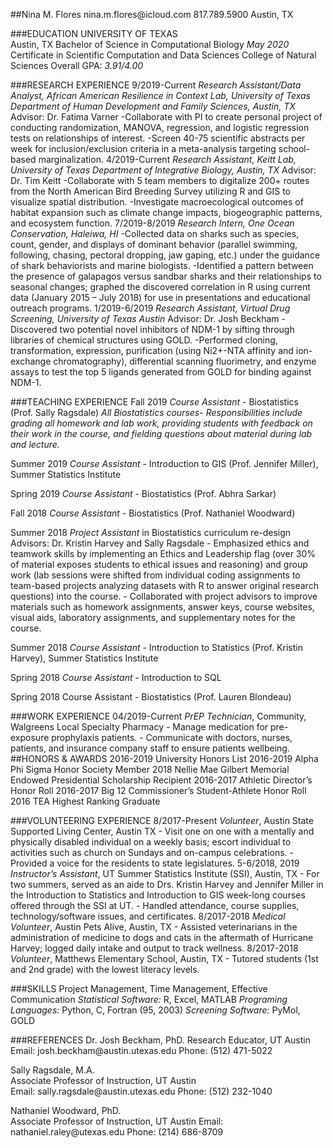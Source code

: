

##Nina M. Flores
nina.m.flores@icloud.com
817.789.5900
Austin, TX

###EDUCATION
UNIVERSITY OF TEXAS								
Austin, TX
Bachelor of Science in Computational Biology	*May 2020*
Certificate in Scientific Computation and Data Sciences
College of Natural Sciences
Overall GPA: *3.91/4.00*

###RESEARCH EXPERIENCE
9/2019-Current	*Research Assistant/Data Analyst, African American Resilience in Context Lab, University of Texas Department of Human Development and Family Sciences, Austin, TX*
	Advisor: Dr. Fatima Varner
-Collaborate with PI to create personal project of conducting randomization, MANOVA, regression, and logistic regression tests on relationships of interest.
-Screen 40-75 scientific abstracts per week for inclusion/exclusion criteria in a meta-analysis targeting school-based marginalization. 
4/2019-Current	*Research Assistant, Keitt Lab, University of Texas Department of Integrative Biology, Austin, TX*
	Advisor: Dr. Tim Keitt
-Collaborate with 5 team members to digitalize 200+ routes from the North American Bird Breeding Survey utilizing R and GIS to visualize spatial distribution. 
-Investigate macroecological outcomes of habitat expansion such as climate change impacts, biogeographic patterns, and ecosystem function.
7/2019-8/2019 	*Research Intern, One Ocean Conservation, Haleiwa, HI*
-Collected data on sharks such as species, count, gender, and displays of dominant behavior (parallel swimming, following, chasing, pectoral dropping, jaw gaping, etc.) under the guidance of shark behaviorists and marine biologists.
-Identified a pattern between the presence of galapagos versus sandbar sharks and their relationships to seasonal changes; graphed the discovered correlation in R using current data (January 2015 – July 2018) for use in presentations and educational outreach programs. 
1/2019-6/2019		*Research Assistant, Virtual Drug Screening, University of Texas Austin*
			Advisor: Dr. Josh Beckham
-Discovered two potential novel inhibitors of NDM-1 by sifting through libraries of chemical structures using GOLD. 
-Performed cloning, transformation, expression, purification (using Ni2+-NTA affinity and ion-exchange chromatography), differential scanning fluorimetry, and enzyme assays to test the top 5 ligands generated from GOLD for binding against NDM-1.

###TEACHING EXPERIENCE
Fall 2019		*Course Assistant* - Biostatistics (Prof. Sally Ragsdale)
*All Biostatistics courses- Responsibilities include grading all homework and lab work, providing students with feedback on their work in the course, and fielding questions about material during lab and lecture.*

Summer 2019	*Course Assistant* - Introduction to GIS (Prof. Jennifer Miller), Summer Statistics Institute

Spring 2019		*Course Assistant* - Biostatistics (Prof. Abhra Sarkar)

Fall 2018		*Course Assistant* - Biostatistics (Prof. Nathaniel Woodward)

Summer 2018		*Project Assistant* in Biostatistics curriculum re-design 
			Advisors: Dr. Kristin Harvey and Sally Ragsdale
-	Emphasized ethics and teamwork skills by implementing an Ethics and Leadership flag (over 30% of material exposes students to ethical issues and reasoning) and group work (lab sessions were shifted from individual coding assignments to team-based projects analyzing datasets with R to answer original research questions) into the course. 
-	Collaborated with project advisors to improve materials such as homework assignments, answer keys, course websites, visual aids, laboratory assignments, and supplementary notes for the course.

Summer 2018	*Course Assistant* - Introduction to Statistics (Prof. Kristin Harvey), Summer Statistics Institute

Spring 2018		*Course Assistant* - Introduction to SQL

Spring 2018		Course Assistant - Biostatistics (Prof. Lauren Blondeau)

###WORK EXPERIENCE
04/2019-Current	*PrEP Technician*, Community, Walgreens Local Specialty Pharmacy
-	Manage medication for pre-exposure prophylaxis patients.
-	Communicate with doctors, nurses, patients, and insurance company staff to ensure patients wellbeing.
##HONORS & AWARDS
2016-2019		University Honors List
2016-2019		Alpha Phi Sigma Honor Society Member
2018			Nellie Mae Gilbert Memorial Endowed Presidential Scholarship Recipient
2016-2017		Athletic Director’s Honor Roll
2016-2017		Big 12 Commissioner’s Student-Athlete Honor Roll
2016 			TEA Highest Ranking Graduate

###VOLUNTEERING EXPERIENCE
8/2017-Present	*Volunteer*, Austin State Supported Living Center, Austin TX
-	Visit one on one with a mentally and physically disabled individual on a weekly basis; escort individual to activities such as church on Sundays and on-campus celebrations.
-	Provided a voice for the residents to state legislatures.
5-6/2018, 2019	*Instructor’s Assistant*, UT Summer Statistics Institute (SSI), Austin, TX
-	For two summers, served as an aide to Drs. Kristin Harvey and Jennifer Miller in the Introduction to Statistics and Introduction to GIS week-long courses offered through the SSI at UT. 
-	Handled attendance, course supplies, technology/software issues, and certificates.
8/2017-2018		*Medical Volunteer*, Austin Pets Alive, Austin, TX
-	Assisted veterinarians in the administration of medicine to dogs and cats in the aftermath of Hurricane Harvey; logged daily intake and output to track wellness.
8/2017-2018		*Volunteer*, Matthews Elementary School, Austin, TX
-	Tutored students (1st and 2nd grade) with the lowest literacy levels.

###SKILLS
Project Management, Time Management, Effective Communication
*Statistical Software:* R, Excel, MATLAB
*Programing Languages:* Python, C, Fortran (95, 2003)
*Screening Software:* PyMol, GOLD

###REFERENCES
Dr. Josh Beckham, PhD.
Research Educator, UT Austin			
Email: josh.beckham@austin.utexas.edu
Phone: (512) 471-5022

Sally Ragsdale, M.A.					
Associate Professor of Instruction, UT Austin	
Email:	sally.ragsdale@austin.utexas.edu
Phone: (512) 232-1040

Nathaniel Woodward, PhD.	
Associate Professor of Instruction, UT Austin
Email: nathaniel.raley@utexas.edu
Phone: (214) 686-8709

